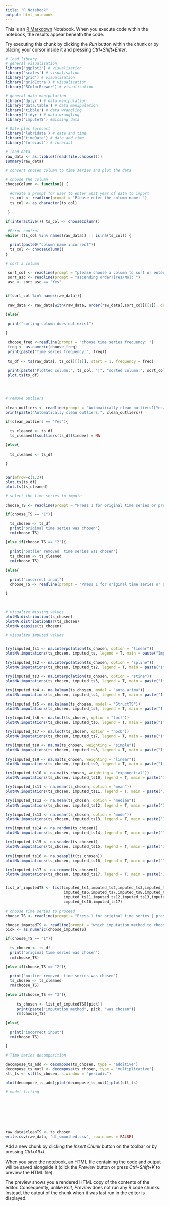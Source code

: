 ```yaml
---
title: "R Notebook"
output: html_notebook
---
```


This is an [R Markdown](http://rmarkdown.rstudio.com) Notebook. When you execute code within the notebook, the results appear beneath the code. 

Try executing this chunk by clicking the *Run* button within the chunk or by placing your cursor inside it and pressing *Ctrl+Shift+Enter*. 

```r
# load library
# general visualisation
library('ggplot2') # visualisation
library('scales') # visualisation
library('grid') # visualisation
library('gridExtra') # visualisation
library('RColorBrewer') # visualisation

# general data manipulation
library('dplyr') # data manipulation
library('data.table') # data manipulation
library('tibble') # data wrangling
library('tidyr') # data wrangling
library('imputeTS') #missing data

# Date plus forecast
library('lubridate') # date and time
library('timeDate') # date and time
library('forecast') # forecast
```


```r
# load data
raw_data <- as.tibble(fread(file.choose()))
summary(raw_data)
```

```r
# convert chosen column to time series and plot the data

# choose the column
chooseColumn <- function() {
  
  #Create a prompt for user to enter what year of data to import
  ts_col <- readline(prompt = "Please enter the column name: ")
  ts_col <- as.character(ts_col)
  
 }

if(interactive()) ts_col <- chooseColumn()
  
 #Error control
while(!(ts_col %in% names(raw_data)) || is.na(ts_col)) {
  
  print(paste0("column name incorrect"))
  ts_col <- chooseColumn()
}

# sort a column

 sort_col <- readline(prompt = "please choose a column to sort or enter NA: ")
 sort_asc <- readline(prompt = "ascending order?[Yes/No]: ")
 asc <- sort_asc == "Yes"
 
 
if(sort_col %in% names(raw_data)){

 raw_data <- raw_data[with(raw_data, order(raw_data[,sort_col][[1]], decreasing = asc)),]

}else{
  
 print("sorting column does not exist")  
  
} 
 
 choose_freq <-readline(prompt = "choose time series frequency: ")
 freq <- as.numeric(choose_freq)
 print(paste("Time series frequency:", freq))
 
 ts_df <- ts(raw_data[, ts_col][[1]], start = 1, frequency = freq)
 
 print(paste("Plotted column:", ts_col, "|", "sorted column:", sort_col, "|", "ascending order:", sort_asc))
 plot.ts(ts_df)
 
 
 
```



```r
# remove outliers

clean_outliers <- readline(prompt = "Automatically clean outliers?[Yes/No]: ")
print(paste("Automatically clean outliers:", clean_outliers))
  
if(clean_outliers == "Yes"){
  
  ts_cleaned <- ts_df
  ts_cleaned[tsoutliers(ts_df)$index] = NA

}else{
  
  ts_cleaned <- ts_df
  
}  
  

par(mfrow=c(1,2))
plot.ts(ts_df)
plot.ts(ts_cleaned)

```




```r
# select the time series to impute

choose_TS <- readline(prompt = "Press 1 for original time series or press 2 for outlier removed time series: ")

if(choose_TS == "1"){
  
  ts_chosen <- ts_df
  print("original time series was chosen")
  rm(choose_TS)

}else if(choose_TS == "2"){
    
  print("outlier removed  time series was chosen")  
  ts_chosen <- ts_cleaned
  rm(choose_TS)
  
}else{
  
  print("incorrect input")
  choose_TS <- readline(prompt = "Press 1 for original time series or press 2 for outliner removed time series: ")
  
}

  


```




```r
# visualize missing values 
plotNA.distribution(ts_chosen)
plotNA.distributionBar(ts_chosen)
plotNA.gapsize(ts_chosen)

```


```r

# visualize imputed values


try(imputed_ts1 <- na.interpolation(ts_chosen, option = "linear"))
plotNA.imputations(ts_chosen, imputed_ts, legend = T, main = paste("Impute Method1: Interpolation_linear "))

try(imputed_ts2 <- na.interpolation(ts_chosen, option = "spline"))
plotNA.imputations(ts_chosen, imputed_ts2, legend = T, main = paste("Impute Method2: Interpolation_spline"))

try(imputed_ts3 <- na.interpolation(ts_chosen, option = "stine"))
plotNA.imputations(ts_chosen, imputed_ts3, legend = T, main = paste("Impute Method3: Interpolation_stine"))

try(imputed_ts4 <- na.kalman(ts_chosen, model = "auto.arima"))
plotNA.imputations(ts_chosen, imputed_ts4, legend = T, main = paste("Impute Method4: Kalman_auto.arima"))

try(imputed_ts5 <- na.kalman(ts_chosen, model = "StructTS"))
plotNA.imputations(ts_chosen, imputed_ts5, legend = T, main = paste("Impute Method5: Kalman_StructTS"))

try(imputed_ts6 <- na.locf(ts_chosen, option = "locf"))
plotNA.imputations(ts_chosen, imputed_ts6, legend = T, main = paste("Impute Method6: Last Observation Carried Forward"))

try(imputed_ts7 <- na.locf(ts_chosen, option = "nocb"))
plotNA.imputations(ts_chosen, imputed_ts7, legend = T, main = paste("Impute Method7: Next Observation Carried Backward"))

try(imputed_ts8 <- na.ma(ts_chosen, weighting = "simple"))
plotNA.imputations(ts_chosen, imputed_ts8, legend = T, main = paste("Impute Method8: Simple Moving Average"))

try(imputed_ts9 <- na.ma(ts_chosen, weighting = "linear"))
plotNA.imputations(ts_chosen, imputed_ts9, legend = T, main = paste("Impute Method9: Linear Weighted Moving Average"))

try(imputed_ts10 <- na.ma(ts_chosen, weighting = "exponential"))
plotNA.imputations(ts_chosen, imputed_ts10, legend = T, main = paste("Impute Method10: Exponential Weighted Moving Average"))

try(imputed_ts11 <- na.mean(ts_chosen, option = "mean"))
plotNA.imputations(ts_chosen, imputed_ts11, legend = T, main = paste("Impute Method11: Mean"))

try(imputed_ts12 <- na.mean(ts_chosen, option = "median"))
plotNA.imputations(ts_chosen, imputed_ts12, legend = T, main = paste("Impute Method12: Median"))

try(imputed_ts13 <- na.mean(ts_chosen, option = "mode"))
plotNA.imputations(ts_chosen, imputed_ts13, legend = T, main = paste("Impute Method13: Mode"))

try(imputed_ts14 <- na.random(ts_chosen))
plotNA.imputations(ts_chosen, imputed_ts14, legend = T, main = paste("Impute Method14: Random Sample(default interval)"))

try(imputed_ts15 <- na.seadec(ts_chosen))
plotNA.imputations(ts_chosen, imputed_ts15, legend = T, main = paste("Impute Method11: Seasonally Decomposed"))

try(imputed_ts16 <- na.seasplit(ts_chosen))
plotNA.imputations(ts_chosen, imputed_ts16, legend = T, main = paste("Impute Method11: Seasonally Splitted"))

try(imputed_ts17 <- na.remove(ts_chosen))
plotNA.imputations(ts_chosen, imputed_ts17, legend = T, main = paste("Impute Method11: Remove NA"))


list_of_imputedTS <- list(imputed_ts1,imputed_ts2,imputed_ts3,imputed_ts4,imputed_ts5,
                          imputed_ts6,imputed_ts7,imputed_ts8,imputed_ts9,imputed_ts10,
                          imputed_ts11,imputed_ts12,imputed_ts13,imputed_ts14,imputed_ts15,
                          imputed_ts16,imputed_ts17) 

```


```r
# choose time series to proceed
choose_TS <- readline(prompt = "Press 1 for original time series | press 2 for outlies removed time series | press 3 for imputed time series: ")

choose_imputedTS <- readline(prompt = "which imputation method to choose?[1-17] or press any key to skip: ")
pick <- as.numeric(choose_imputedTS)

if(choose_TS == "1"){
  
  ts_chosen <- ts_df
  print("original time series was chosen")
  rm(choose_TS)

}else if(choose_TS == "2"){
  
  print("outlier removed  time series was chosen")  
  ts_chosen <- ts_cleaned
  rm(choose_TS)
  
}else if(choose_TS == "3"){
  
     ts_chosen <- list_of_imputedTS[[pick]]
     print(paste("imputation method", pick, "was chosen"))
     rm(choose_TS)
  
}else{
  
  print("incorrect input")
  rm(choose_TS)

}

```



```r
# Time series decomposition 

decompose_ts_add <- decompose(ts_chosen, type = "additive")
decompose_ts_mutl <- decompose(ts_chosen, type = "multiplicative")
stl_ts <- stl(ts_chosen, s.window = "periodic")

plot(decompose_ts_add);plot(decompose_ts_mutl);plot(stl_ts)

```



```r
# model fitting









```



```r
raw_data$cleanTS <- ts_chosen
write.csv(raw_data, "df_smoothed.csv", row.names = FALSE)
```


Add a new chunk by clicking the *Insert Chunk* button on the toolbar or by pressing *Ctrl+Alt+I*.

When you save the notebook, an HTML file containing the code and output will be saved alongside it (click the *Preview* button or press *Ctrl+Shift+K* to preview the HTML file).

The preview shows you a rendered HTML copy of the contents of the editor. Consequently, unlike *Knit*, *Preview* does not run any R code chunks. Instead, the output of the chunk when it was last run in the editor is displayed.

 
 
 
 
 
 
 
 
 
 
 
 
 
 
 
 
 
